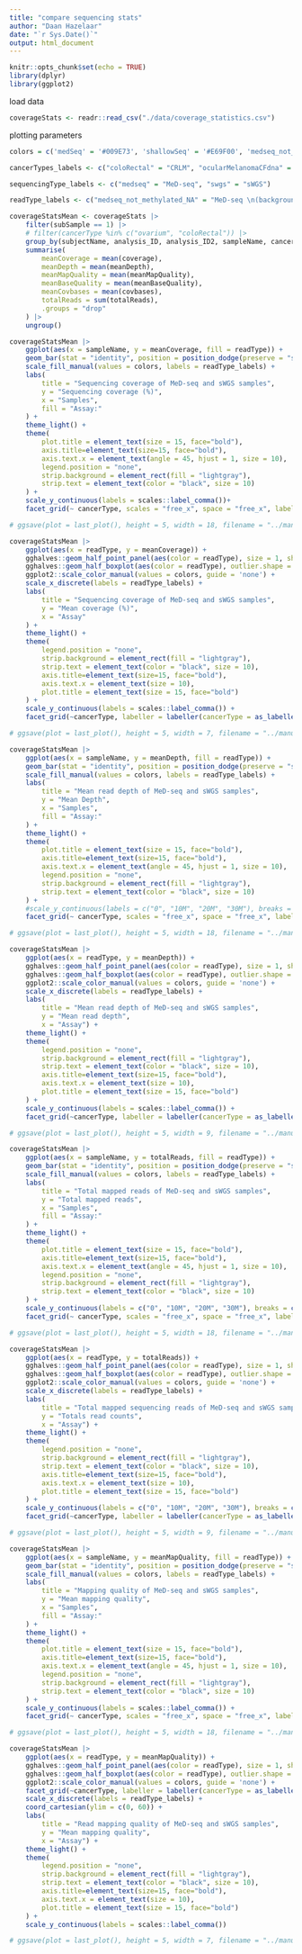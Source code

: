 ```yaml
---
title: "compare sequencing stats"
author: "Daan Hazelaar"
date: "`r Sys.Date()`"
output: html_document
---
```


```r
knitr::opts_chunk$set(echo = TRUE)
library(dplyr)
library(ggplot2)
```

load data
```r
coverageStats <- readr::read_csv("./data/coverage_statistics.csv")
```

plotting parameters
```r
colors = c('medSeq' = '#009E73', 'shallowSeq' = '#E69F00', 'medseq_not_methylated_NA' = '#009E73', 'swgs_NA_0_150' = '#E69F00', 'shallowSeq_allReads' = '#D55E00', 'shallowSeq_sizeSelected_90_150' = '#F0E442', 'medSeq_methylated' = '#0072B2')

cancerTypes_labels <- c("coloRectal" = "CRLM", "ocularMelanomaCFdna" = "Ocular Melanoma \n(cfDNA)", "ocularMelanomaTissue" = "Ocular Melanoma \n(tissue)", "ovary" = "Ovary", "skinMelanoma" = "Skin Melanoma \n(cfDNA)")

sequencingType_labels <- c("medseq" = "MeD-seq", "swgs" = "sWGS")

readType_labels <- c("medseq_not_methylated_NA" = "MeD-seq \n(background)", "medSeq_methylated" = "MeD-seq (methylated)", "swgs_NA_0_150" = "sWGS")
```

```r
coverageStatsMean <- coverageStats |> 
    filter(subSample == 1) |> 
    # filter(cancerType %in% c("ovarium", "coloRectal")) |> 
    group_by(subjectName, analysis_ID, analysis_ID2, sampleName, cancerType, origin, readType, sequencingType, methylationStatus) |> 
    summarise(
        meanCoverage = mean(coverage), 
        meanDepth = mean(meanDepth),
        meanMapQuality = mean(meanMapQuality),
        meanBaseQuality = mean(meanBaseQuality),
        meanCovbases = mean(covbases),
        totalReads = sum(totalReads),
        .groups = "drop"
    ) |> 
    ungroup()
```


```r
coverageStatsMean |> 
    ggplot(aes(x = sampleName, y = meanCoverage, fill = readType)) +
    geom_bar(stat = "identity", position = position_dodge(preserve = "single"), width = 0.7) +
    scale_fill_manual(values = colors, labels = readType_labels) +
    labs(
        title = "Sequencing coverage of MeD-seq and sWGS samples", 
        y = "Sequencing coverage (%)",
        x = "Samples",
        fill = "Assay:"
    ) +
    theme_light() +
    theme(
        plot.title = element_text(size = 15, face="bold"),
        axis.title=element_text(size=15, face="bold"),
        axis.text.x = element_text(angle = 45, hjust = 1, size = 10),
        legend.position = "none",
        strip.background = element_rect(fill = "lightgray"),
        strip.text = element_text(color = "black", size = 10)
    ) +
    scale_y_continuous(labels = scales::label_comma())+
    facet_grid(~ cancerType, scales = "free_x", space = "free_x", labeller = labeller(cancerType = as_labeller(cancerTypes_labels)))

# ggsave(plot = last_plot(), height = 5, width = 18, filename = "../manuscripts/figures/plot_bar_coverage.png")

coverageStatsMean |> 
    ggplot(aes(x = readType, y = meanCoverage)) +
    gghalves::geom_half_point_panel(aes(color = readType), size = 1, shape = 21) +
    gghalves::geom_half_boxplot(aes(color = readType), outlier.shape = NA) +
    ggplot2::scale_color_manual(values = colors, guide = 'none') +
    scale_x_discrete(labels = readType_labels) +
    labs(
        title = "Sequencing coverage of MeD-seq and sWGS samples", 
        y = "Mean coverage (%)",
        x = "Assay"
    ) +
    theme_light() +
    theme(
        legend.position = "none",
        strip.background = element_rect(fill = "lightgray"),
        strip.text = element_text(color = "black", size = 10),
        axis.title=element_text(size=15, face="bold"),
        axis.text.x = element_text(size = 10),
        plot.title = element_text(size = 15, face="bold")
    ) + 
    scale_y_continuous(labels = scales::label_comma()) +
    facet_grid(~cancerType, labeller = labeller(cancerType = as_labeller(cancerTypes_labels)))

# ggsave(plot = last_plot(), height = 5, width = 7, filename = "../manuscripts/figures/plot_box_coverage.png")
```


```r
coverageStatsMean |> 
    ggplot(aes(x = sampleName, y = meanDepth, fill = readType)) +
    geom_bar(stat = "identity", position = position_dodge(preserve = "single"), width = 0.7) +
    scale_fill_manual(values = colors, labels = readType_labels) +
    labs(
        title = "Mean read depth of MeD-seq and sWGS samples", 
        y = "Mean Depth",
        x = "Samples",
        fill = "Assay:"
    ) +
    theme_light() +
    theme(
        plot.title = element_text(size = 15, face="bold"),
        axis.title=element_text(size=15, face="bold"),
        axis.text.x = element_text(angle = 45, hjust = 1, size = 10),
        legend.position = "none",
        strip.background = element_rect(fill = "lightgray"),
        strip.text = element_text(color = "black", size = 10)
    ) +
    #scale_y_continuous(labels = c("0", "10M", "20M", "30M"), breaks = c(0, 1e+7, 2e+7, 3e+7)) +
    facet_grid(~ cancerType, scales = "free_x", space = "free_x", labeller = labeller(cancerType = as_labeller(cancerTypes_labels)))

# ggsave(plot = last_plot(), height = 5, width = 18, filename = "../manuscripts/figures/plot_bar_mean_depth.png")

coverageStatsMean |> 
    ggplot(aes(x = readType, y = meanDepth)) +
    gghalves::geom_half_point_panel(aes(color = readType), size = 1, shape = 21) +
    gghalves::geom_half_boxplot(aes(color = readType), outlier.shape = NA) +
    ggplot2::scale_color_manual(values = colors, guide = 'none') +
    scale_x_discrete(labels = readType_labels) +
    labs(
        title = "Mean read depth of MeD-seq and sWGS samples", 
        y = "Mean read depth",
        x = "Assay") +
    theme_light() +
    theme(
        legend.position = "none",
        strip.background = element_rect(fill = "lightgray"),
        strip.text = element_text(color = "black", size = 10),
        axis.title=element_text(size=15, face="bold"),
        axis.text.x = element_text(size = 10),
        plot.title = element_text(size = 15, face="bold")
    ) + 
    scale_y_continuous(labels = scales::label_comma()) +
    facet_grid(~cancerType, labeller = labeller(cancerType = as_labeller(cancerTypes_labels)))

# ggsave(plot = last_plot(), height = 5, width = 9, filename = "../manuscripts/figures/plot_box_mean_depth.png")
```


```r
coverageStatsMean |> 
    ggplot(aes(x = sampleName, y = totalReads, fill = readType)) +
    geom_bar(stat = "identity", position = position_dodge(preserve = "single"), width = 0.7) +
    scale_fill_manual(values = colors, labels = readType_labels) +
    labs(
        title = "Total mapped reads of MeD-seq and sWGS samples", 
        y = "Total mapped reads",
        x = "Samples",
        fill = "Assay:"
    ) +
    theme_light() +
    theme(
        plot.title = element_text(size = 15, face="bold"),
        axis.title=element_text(size=15, face="bold"),
        axis.text.x = element_text(angle = 45, hjust = 1, size = 10),
        legend.position = "none",
        strip.background = element_rect(fill = "lightgray"),
        strip.text = element_text(color = "black", size = 10)
    ) +
    scale_y_continuous(labels = c("0", "10M", "20M", "30M"), breaks = c(0, 1e+7, 2e+7, 3e+7)) +
    facet_grid(~ cancerType, scales = "free_x", space = "free_x", labeller = labeller(cancerType = as_labeller(cancerTypes_labels)))

# ggsave(plot = last_plot(), height = 5, width = 18, filename = "../manuscripts/figures/plot_bar_total_reads.png")

coverageStatsMean |> 
    ggplot(aes(x = readType, y = totalReads)) +
    gghalves::geom_half_point_panel(aes(color = readType), size = 1, shape = 21) +
    gghalves::geom_half_boxplot(aes(color = readType), outlier.shape = NA) +
    ggplot2::scale_color_manual(values = colors, guide = 'none') +
    scale_x_discrete(labels = readType_labels) +
    labs(
        title = "Total mapped sequencing reads of MeD-seq and sWGS samples", 
        y = "Totals read counts",
        x = "Assay") +
    theme_light() +
    theme(
        legend.position = "none",
        strip.background = element_rect(fill = "lightgray"),
        strip.text = element_text(color = "black", size = 10),
        axis.title=element_text(size=15, face="bold"),
        axis.text.x = element_text(size = 10),
        plot.title = element_text(size = 15, face="bold")
    ) + 
    scale_y_continuous(labels = c("0", "10M", "20M", "30M"), breaks = c(0, 1e+7, 2e+7, 3e+7)) +
    facet_grid(~cancerType, labeller = labeller(cancerType = as_labeller(cancerTypes_labels))) 

# ggsave(plot = last_plot(), height = 5, width = 9, filename = "../manuscripts/figures/plot_box_total_reads.png")
```

```r
coverageStatsMean |> 
    ggplot(aes(x = sampleName, y = meanMapQuality, fill = readType)) +
    geom_bar(stat = "identity", position = position_dodge(preserve = "single"), width = 0.7) +
    scale_fill_manual(values = colors, labels = readType_labels) +
    labs(
        title = "Mapping quality of MeD-seq and sWGS samples", 
        y = "Mean mapping quality",
        x = "Samples",
        fill = "Assay:"
    ) +
    theme_light() +
    theme(
        plot.title = element_text(size = 15, face="bold"),
        axis.title=element_text(size=15, face="bold"),
        axis.text.x = element_text(angle = 45, hjust = 1, size = 10),
        legend.position = "none",
        strip.background = element_rect(fill = "lightgray"),
        strip.text = element_text(color = "black", size = 10)
    ) +
    scale_y_continuous(labels = scales::label_comma()) +
    facet_grid(~ cancerType, scales = "free_x", space = "free_x", labeller = labeller(cancerType = as_labeller(cancerTypes_labels)))

# ggsave(plot = last_plot(), height = 5, width = 18, filename = "../manuscripts/figures/plot_bar_mapq.png")

coverageStatsMean |> 
    ggplot(aes(x = readType, y = meanMapQuality)) +
    gghalves::geom_half_point_panel(aes(color = readType), size = 1, shape = 21) +
    gghalves::geom_half_boxplot(aes(color = readType), outlier.shape = NA) +
    ggplot2::scale_color_manual(values = colors, guide = 'none') +
    facet_grid(~cancerType, labeller = labeller(cancerType = as_labeller(cancerTypes_labels))) +
    scale_x_discrete(labels = readType_labels) +
    coord_cartesian(ylim = c(0, 60)) +
    labs(
        title = "Read mapping quality of MeD-seq and sWGS samples", 
        y = "Mean mapping quality",
        x = "Assay") +
    theme_light() +
    theme(
        legend.position = "none",
        strip.background = element_rect(fill = "lightgray"),
        strip.text = element_text(color = "black", size = 10),
        axis.title=element_text(size=15, face="bold"),
        axis.text.x = element_text(size = 10),
        plot.title = element_text(size = 15, face="bold")
    ) + 
    scale_y_continuous(labels = scales::label_comma())

# ggsave(plot = last_plot(), height = 5, width = 7, filename = "../manuscripts/figures/plot_box_mapq.png")
```
```r

```

